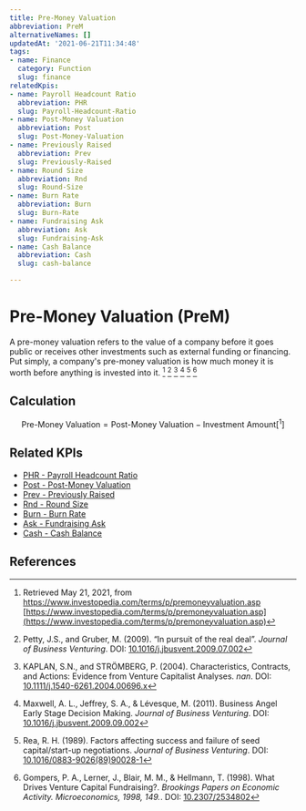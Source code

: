 ```yaml
---
title: Pre-Money Valuation
abbreviation: PreM
alternativeNames: []
updatedAt: '2021-06-21T11:34:48'
tags:
- name: Finance
  category: Function
  slug: finance
relatedKpis:
- name: Payroll Headcount Ratio
  abbreviation: PHR
  slug: Payroll-Headcount-Ratio
- name: Post-Money Valuation
  abbreviation: Post
  slug: Post-Money-Valuation
- name: Previously Raised
  abbreviation: Prev
  slug: Previously-Raised
- name: Round Size
  abbreviation: Rnd
  slug: Round-Size
- name: Burn Rate
  abbreviation: Burn
  slug: Burn-Rate
- name: Fundraising Ask
  abbreviation: Ask
  slug: Fundraising-Ask
- name: Cash Balance
  abbreviation: Cash
  slug: cash-balance

---
```


# Pre-Money Valuation (PreM)

A pre-money valuation refers to the value of a company before it goes public or receives other investments such as external funding or financing. Put simply, a company's pre-money valuation is how much money it is worth before anything is invested into it. [^1] [^2] [^3] [^4] [^5] [^6]

## Calculation

$$
\textrm{Pre-Money Valuation} = \textrm{Post-Money Valuation} - \textrm{Investment Amount} [^1]
$$



## Related KPIs

- [PHR - Payroll Headcount Ratio](/en/kpis/Payroll-Headcount-Ratio)
- [Post - Post-Money Valuation](/en/kpis/Post-Money-Valuation)
- [Prev - Previously Raised](/en/kpis/Previously-Raised)
- [Rnd - Round Size](/en/kpis/Round-Size)
- [Burn - Burn Rate](/en/kpis/Burn-Rate)
- [Ask - Fundraising Ask](/en/kpis/Fundraising-Ask)
- [Cash - Cash Balance](/en/kpis/cash-balance)

## References

[^1]:   Retrieved May 21, 2021, from https://www.investopedia.com/terms/p/premoneyvaluation.asp [https://www.investopedia.com/terms/p/premoneyvaluation.asp](https://www.investopedia.com/terms/p/premoneyvaluation.asp)
[^2]: Petty, J.S., and Gruber, M. (2009). “In pursuit of the real deal”. *Journal of Business Venturing*. DOI: [10.1016/j.jbusvent.2009.07.002](https://doi.org/10.1016/j.jbusvent.2009.07.002)
[^3]: KAPLAN, S.N., and STRÖMBERG, P. (2004). Characteristics, Contracts, and Actions: Evidence from Venture Capitalist Analyses. *nan*. DOI: [10.1111/j.1540-6261.2004.00696.x](https://doi.org/10.1111/j.1540-6261.2004.00696.x)
[^4]: Maxwell, A. L., Jeffrey, S. A., & Lévesque, M. (2011). Business Angel Early Stage Decision Making. *Journal of Business Venturing*. DOI: [10.1016/j.jbusvent.2009.09.002](https://doi.org/10.1016/j.jbusvent.2009.09.002)
[^5]: Rea, R. H. (1989). Factors affecting success and failure of seed capital/start-up negotiations. *Journal of Business Venturing*. DOI: [10.1016/0883-9026(89)90028-1](https://doi.org/10.1016/0883-9026(89)90028-1)
[^6]: Gompers, P. A., Lerner, J., Blair, M. M., & Hellmann, T. (1998). What Drives Venture Capital Fundraising?. *Brookings Papers on Economic Activity. Microeconomics, 1998, 149.*. DOI: [10.2307/2534802](https://doi.org/10.2307/2534802)
[^7]:   Retrieved May 21, 2021, from https://www.investopedia.com/terms/p/premoneyvaluation.asp [https://www.investopedia.com/terms/p/premoneyvaluation.asp](https://www.investopedia.com/terms/p/premoneyvaluation.asp)
